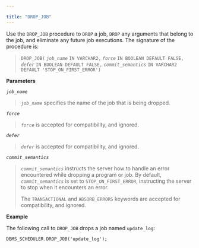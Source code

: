 ---

title: "DROP_JOB"
---

<div id="drop_job" class="registered_link"></div>

Use the `DROP_JOB` procedure to `DROP` a job, `DROP` any arguments that belong to the job, and eliminate any future job executions. The signature of the procedure is:

> `DROP_JOB(`
>  *`job_name`* `IN VARCHAR2,`
>  *`force`* `IN BOOLEAN DEFAULT FALSE,`
>  *`defer`* `IN BOOLEAN DEFAULT FALSE,`
>  *`commit_semantics`* `IN VARCHAR2 DEFAULT 'STOP_ON_FIRST_ERROR')`

**Parameters**

*`job_name`*

> *`job_name`* specifies the name of the job that is being dropped.

*`force`*

> *`force`* is accepted for compatibility, and ignored.

*`defer`*

> *`defer`* is accepted for compatibility, and ignored.

*`commit_semantics`*

> *`commit_semantics`* instructs the server how to handle an error encountered while dropping a program or job. By default, *`commit_semantics`* is set to `STOP_ON_FIRST_ERROR`, instructing the server to stop when it encounters an error.
>
> The `TRANSACTIONAL` and `ABSORB_ERRORS` keywords are accepted for compatibility, and ignored.

**Example**

The following call to `DROP_JOB` drops a job named `update_log`:

```
DBMS_SCHEDULER.DROP_JOB('update_log');
```

